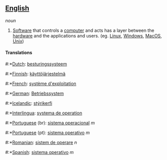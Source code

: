==[[English]]==
''noun''

# [[Software]] that controls a [[computer]] and acts has a layer between the [[hardware]] and the applications and users. (eg. [[Linux]], [[Windows]],  [[MacOS]], [[Unix]])

====Translations====
#:*[[Dutch]]: [[besturingssysteem]]
#:*[[Finnish]]: [[käyttöjärjestelmä]]
#:*[[French]]: [[système d'exploitation]]
#:*[[German]]: [[Betriebssystem]]
#:*[[Icelandic]]: [[stýrikerfi]]
#:*[[Interlingua]]: [[systema de operation]]
#:*[[Portuguese]] (br): [[sistema operacional]] ''m''
#:*[[Portuguese]] (pt): [[sistema operativo]] ''m''
#:*[[Romanian]]: [[sistem de operare]] ''n''
#:*[[Spanish]]: [[sistema operativo]] ''m''